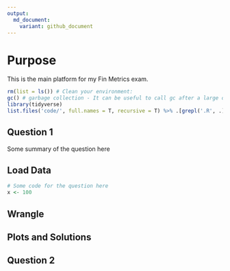 ```yaml
---
output:
  md_document:
    variant: github_document
---
```


# Purpose


This is the main platform for my Fin Metrics exam. 


```r

rm(list = ls()) # Clean your environment:
gc() # garbage collection - It can be useful to call gc after a large object has been removed, as this may prompt R to return memory to the operating system.
library(tidyverse)
list.files('code/', full.names = T, recursive = T) %>% .[grepl('.R', .)] %>% as.list() %>% walk(~source(.))
```

## Question 1 

Some summary of the question here 

## Load Data

```r
# Some code for the question here
x <- 100

```

## Wrangle 

## Plots and Solutions 

## Question 2 


